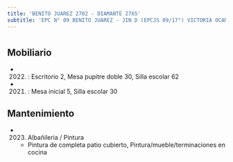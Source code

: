 ```yaml
---
title: 'BENITO JUAREZ 2702 - DIAMANTE 2765'
subtitle: 'EPC N° 09 BENITO JUAREZ - JIN D (EPCJS 09/17°) VICTORIA OCAMPO'
---
```


#


## Mobiliario

*  (2022) : Escritorio 2, Mesa pupitre doble 30, Silla escolar 62 

*  (2021) : Mesa inicial 5, Silla escolar 30 





## Mantenimiento

*  (2023) Albañileria / Pintura 
    + Pintura de completa patio cubierto, Pintura/mueble/terminaciones en cocina



